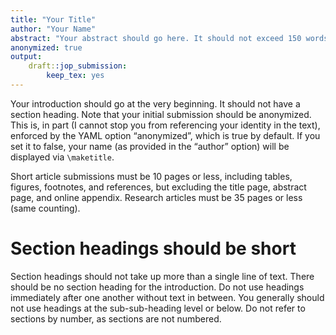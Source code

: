 ```yaml
---
title: "Your Title"
author: "Your Name"
abstract: "Your abstract should go here. It should not exceed 150 words."
anonymized: true
output:
    draft::jop_submission:
        keep_tex: yes
---
```


Your introduction should go at the very beginning.
It should not have a section heading.
Note that your initial submission should be anonymized.
This is, in part (I cannot stop you from referencing your identity in the text),
enforced by the YAML option "anonymized", which is true by default.
If you set it to false, your name (as provided in the "author" option)
will be displayed via `\maketitle`.

Short article submissions must be 10 pages or less, including tables, figures,
footnotes, and references, but excluding the title page, abstract page,
and online appendix. Research articles must be 35 pages or less (same counting).

# Section headings should be short

Section headings should not take up more than a single line of text.
There should be no section heading for the introduction.
Do not use headings immediately after one another without text in between.
You generally should not use headings at the sub-sub-heading level or below.
Do not refer to sections by number, as sections are not numbered.


